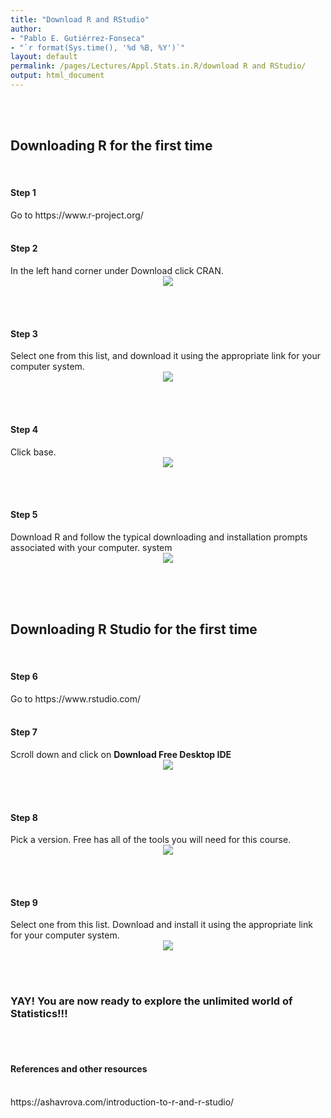 ```yaml
---
title: "Download R and RStudio"
author: 
- "Pablo E. Gutiérrez-Fonseca"
- "`r format(Sys.time(), '%d %B, %Y')`"
layout: default
permalink: /pages/Lectures/Appl.Stats.in.R/download R and RStudio/
output: html_document
---
```

<br/>
<br/>

## Downloading R for the first time
<br/>

#### **Step 1**
Go to https://www.r-project.org/
<br/>
<br/>

#### **Step 2**
In the left hand corner under Download click CRAN.
<center>
<img src="D:/Curriculum/19_ Personal webpage/TropicalFreshwaterEcology/_pages/Lectures/Appl.Stats.in.R/fig/step1.jpg">
</center>
<br/>
<br/>

#### **Step 3**
Select one from this list, and download it using the appropriate link for your computer system.
<center>
<img src="D:/Curriculum/19_ Personal webpage/TropicalFreshwaterEcology/_pages/Lectures/Appl.Stats.in.R/fig/step3.jpg">
</center>
<br/>
<br/>

#### **Step 4**
Click base.
<center>
<img src="D:/Curriculum/19_ Personal webpage/TropicalFreshwaterEcology/_pages/Lectures/Appl.Stats.in.R/fig/step4.jpg">
</center>
<br/>
<br/>

#### **Step 5**
Download R and follow the typical downloading and installation prompts associated with your computer. system
<center>
<img src="D:/Curriculum/19_ Personal webpage/TropicalFreshwaterEcology/_pages/Lectures/Appl.Stats.in.R/fig/step5.jpg">
</center>

<br/>
<br/>
<br/>

## Downloading R Studio for the first time
<br/>

#### **Step 6**
Go to https://www.rstudio.com/
<br/>
<br/>

#### **Step 7**
Scroll down and click on **Download Free Desktop IDE**
<center>
<img src="D:/Curriculum/19_ Personal webpage/TropicalFreshwaterEcology/_pages/Lectures/Appl.Stats.in.R/fig/step7.jpg">
</center>
<br/>
<br/>

#### **Step 8**
Pick a version. Free has all of the tools you will need for this course.
<center>
<img src="D:/Curriculum/19_ Personal webpage/TropicalFreshwaterEcology/_pages/Lectures/Appl.Stats.in.R/fig/step8.jpg">
</center>
<br/>
<br/>

#### **Step 9**
Select one from this list. Download and install it using the appropriate link for your computer system.
<center>
<img src="D:/Curriculum/19_ Personal webpage/TropicalFreshwaterEcology/_pages/Lectures/Appl.Stats.in.R/fig/step9.jpg">
</center>
<br/>
<br/>

### YAY! You are now ready to explore the unlimited world of Statistics!!!
<br/>
<br/>

#### **References and other resources**
<br/>
https://ashavrova.com/introduction-to-r-and-r-studio/

<br/>
<br/>
<br/>